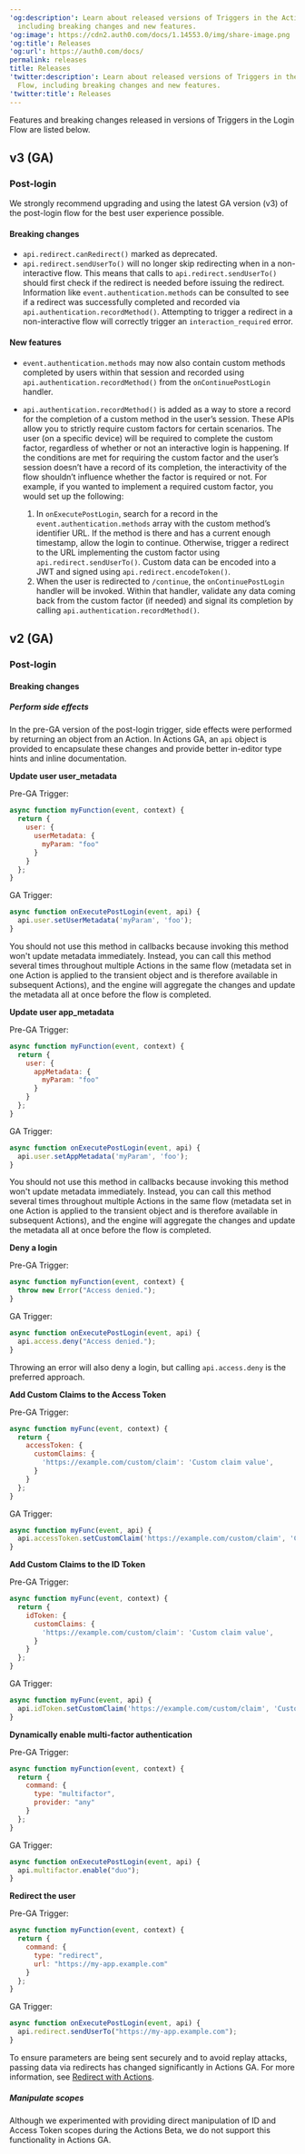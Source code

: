 ---
'og:description': Learn about released versions of Triggers in the Actions Login Flow,
  including breaking changes and new features.
'og:image': https://cdn2.auth0.com/docs/1.14553.0/img/share-image.png
'og:title': Releases
'og:url': https://auth0.com/docs/
permalink: releases
title: Releases
'twitter:description': Learn about released versions of Triggers in the Actions Login
  Flow, including breaking changes and new features.
'twitter:title': Releases
---
Features and breaking changes released in versions of Triggers in the Login Flow are listed below.

## v3 (GA)

### Post-login

<Callout icon="file-lines" color="#0EA5E9" iconType="regular">

We strongly recommend upgrading and using the latest GA version (v3) of the post-login flow for the best user experience possible.

</Callout>

#### Breaking changes

* `api.redirect.canRedirect()` marked as deprecated.
* `api.redirect.sendUserTo()` will no longer skip redirecting when in a non-interactive flow. This means that calls to `api.redirect.sendUserTo()` should first check if the redirect is needed before issuing the redirect. Information like `event.authentication.methods` can be consulted to see if a redirect was successfully completed and recorded via `api.authentication.recordMethod()`. Attempting to trigger a redirect in a non-interactive flow will correctly trigger an `interaction_required` error.

#### New features

* `event.authentication.methods` may now also contain custom methods completed by users within that session and recorded using `api.authentication.recordMethod()` from the `onContinuePostLogin` handler.
* `api.authentication.recordMethod()` is added as a way to store a record for the completion of a custom method in the user’s session. These APIs allow you to strictly require custom factors for certain scenarios. The user (on a specific device) will be required to complete the custom factor, regardless of whether or not an interactive login is happening.
  If the conditions are met for requiring the custom factor and the user’s session doesn’t have a record of its completion, the interactivity of the flow shouldn’t influence whether the factor is required or not.
  For example, if you wanted to implement a required custom factor, you would set up the following:

  1. In `onExecutePostLogin`, search for a record in the `event.authentication.methods` array with the custom method’s identifier URL. If the method is there and has a current enough timestamp, allow the login to continue. Otherwise, trigger a redirect to the URL implementing the custom factor using `api.redirect.sendUserTo()`. Custom data can be encoded into a JWT and signed using `api.redirect.encodeToken()`.
  2. When the user is redirected to `/continue`, the `onContinuePostLogin` handler will be invoked. Within that handler, validate any data coming back from the custom factor (if needed) and signal its completion by calling `api.authentication.recordMethod()`.

## v2 (GA)

### Post-login

#### Breaking changes

##### Perform side effects

In the pre-GA version of the post-login trigger, side effects were performed by returning an object from an Action. In Actions GA, an `api` object is provided to encapsulate these changes and provide better in-editor type hints and inline documentation.

**Update user user_metadata**

Pre-GA Trigger:

```js lines
async function myFunction(event, context) {
  return {
    user: {
      userMetadata: {
        myParam: "foo"
      }
    }
  };
}
```






GA Trigger:

```js lines
async function onExecutePostLogin(event, api) {
  api.user.setUserMetadata('myParam', 'foo');
}
```






<Callout icon="file-lines" color="#0EA5E9" iconType="regular">

You should not use this method in callbacks because invoking this method won't update metadata immediately. Instead, you can call this method several times throughout multiple Actions in the same flow (metadata set in one Action is applied to the transient object and is therefore available in subsequent Actions), and the engine will aggregate the changes and update the metadata all at once before the flow is completed.

</Callout>

**Update user app_metadata**

Pre-GA Trigger:

```js lines
async function myFunction(event, context) {
  return {
    user: {
      appMetadata: {
        myParam: "foo"
      }
    }
  };
}
```






GA Trigger:

```js lines
async function onExecutePostLogin(event, api) {
  api.user.setAppMetadata('myParam', 'foo');
}
```






<Callout icon="file-lines" color="#0EA5E9" iconType="regular">

You should not use this method in callbacks because invoking this method won't update metadata immediately. Instead, you can call this method several times throughout multiple Actions in the same flow (metadata set in one Action is applied to the transient object and is therefore available in subsequent Actions), and the engine will aggregate the changes and update the metadata all at once before the flow is completed.

</Callout>

**Deny a login**

Pre-GA Trigger:

```js lines
async function myFunction(event, context) {
  throw new Error("Access denied.");
}
```






GA Trigger:

```js lines
async function onExecutePostLogin(event, api) {
  api.access.deny("Access denied.");
}
```






<Callout icon="file-lines" color="#0EA5E9" iconType="regular">

Throwing an error will also deny a login, but calling `api.access.deny` is the preferred approach.

</Callout>

**Add Custom Claims to the <Tooltip tip="Access Token: Authorization credential, in the form of an opaque string or JWT, used to access an API." cta="View Glossary" href="/docs/glossary?term=Access+Token">Access Token</Tooltip>**

Pre-GA Trigger:

```js lines
async function myFunc(event, context) {
  return {
    accessToken: {
      customClaims: {
        'https://example.com/custom/claim': 'Custom claim value',
      }
    }
  };
}
```






GA Trigger:

```js lines
async function myFunc(event, api) {
  api.accessToken.setCustomClaim('https://example.com/custom/claim', 'Custom claim value');
}
```






**Add Custom Claims to the <Tooltip tip="ID Token: Credential meant for the client itself, rather than for accessing a resource." cta="View Glossary" href="/docs/glossary?term=ID+Token">ID Token</Tooltip>**

Pre-GA Trigger:

```js lines
async function myFunc(event, context) {
  return {
    idToken: {
      customClaims: {
        'https://example.com/custom/claim': 'Custom claim value',
      }
    }
  };
}
```






GA Trigger:

```js lines
async function myFunc(event, api) {
  api.idToken.setCustomClaim('https://example.com/custom/claim', 'Custom claim value');
}
```






**Dynamically enable <Tooltip tip="Multi-factor authentication (MFA): User authentication process that uses a factor in addition to username and password such as a code via SMS." cta="View Glossary" href="/docs/glossary?term=multi-factor+authentication">multi-factor authentication</Tooltip>**

Pre-GA Trigger:

```js lines
async function myFunction(event, context) {
  return {
    command: {
      type: "multifactor",
      provider: "any"
    }
  };
}
```






GA Trigger:

```js lines
async function onExecutePostLogin(event, api) {
  api.multifactor.enable("duo");
}
```






**Redirect the user**

Pre-GA Trigger:

```js lines
async function myFunction(event, context) {
  return {
    command: {
      type: "redirect",
      url: "https://my-app.example.com"
    }
  };
}
```






GA Trigger:

```js lines
async function onExecutePostLogin(event, api) {
  api.redirect.sendUserTo("https://my-app.example.com");
}
```






To ensure parameters are being sent securely and to avoid replay attacks, passing data via redirects has changed significantly in Actions GA. For more information, see [Redirect with Actions](/docs/customize/actions/explore-triggers/signup-and-login-triggers/login-trigger/redirect-with-actions).

##### Manipulate scopes

Although we experimented with providing direct manipulation of ID and Access Token scopes during the Actions Beta, we do not support this functionality in Actions GA.